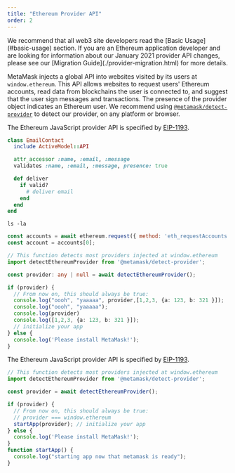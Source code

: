 ```yaml
---
title: "Ethereum Provider API"
order: 2
---
```


<Tip title="Recommended Reading">
We recommend that all web3 site developers read the [Basic Usage](#basic-usage) section.
</Tip>

<Tip title="Recent Breaking Provider Changes">
If you are an Ethereum application developer and are looking for information about our January 2021 provider API changes,
please see our [Migration Guide](./provider-migration.html) for more details.
</Tip>

MetaMask injects a global API into websites visited by its users at `window.ethereum`.
This API allows websites to request users' Ethereum accounts, read data from blockchains the user is connected to, and suggest that the user sign messages and transactions.
The presence of the provider object indicates an Ethereum user.
We recommend using [`@metamask/detect-provider`](https://npmjs.com/package/@metamask/detect-provider) to detect our provider, on any platform or browser.

The Ethereum JavaScript provider API is specified by [EIP-1193](https://eips.ethereum.org/EIPS/eip-1193).

```ruby norun
class EmailContact
  include ActiveModel::API

  attr_accessor :name, :email, :message
  validates :name, :email, :message, presence: true

  def deliver
    if valid?
      # deliver email
    end
  end
end
```

```shell norun
ls -la
```

```javascript norun
const accounts = await ethereum.request({ method: 'eth_requestAccounts' });
const account = accounts[0];
```

```typescript
// This function detects most providers injected at window.ethereum
import detectEthereumProvider from '@metamask/detect-provider';

const provider: any | null = await detectEthereumProvider();

if (provider) {
  // From now on, this should always be true:
  console.log("oooh", "yaaaaa", provider,[1,2,3, {a: 123, b: 321 }]);
  console.log("oooh", "yaaaaa");
  console.log(provider)
  console.log([1,2,3, {a: 123, b: 321 }]);
  // initialize your app
} else {
  console.log('Please install MetaMask!');
}
```

The Ethereum JavaScript provider API is specified by [EIP-1193](https://eips.ethereum.org/EIPS/eip-1193).

```javascript
// This function detects most providers injected at window.ethereum
import detectEthereumProvider from '@metamask/detect-provider';

const provider = await detectEthereumProvider();

if (provider) {
  // From now on, this should always be true:
  // provider === window.ethereum
  startApp(provider); // initialize your app
} else {
  console.log('Please install MetaMask!');
}
function startApp() {
  console.log("starting app now that metamask is ready");
}
```
